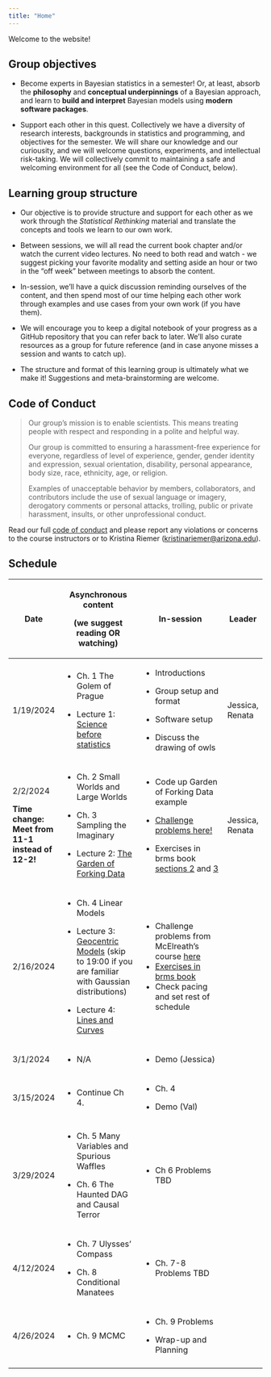 ```yaml
---
title: "Home"
---
```


Welcome to the website!

## Group objectives

-   Become experts in Bayesian statistics in a semester!
    Or, at least, absorb the **philosophy** and **conceptual underpinnings** of a Bayesian approach, and learn to **build and interpret** Bayesian models using **modern software packages**.

-   Support each other in this quest.
    Collectively we have a diversity of research interests, backgrounds in statistics and programming, and objectives for the semester.
    We will share our knowledge and our curiousity, and we will welcome questions, experiments, and intellectual risk-taking.
    We will collectively commit to maintaining a safe and welcoming environment for all (see the Code of Conduct, below).

## Learning group structure

-   Our objective is to provide structure and support for each other as we work through the *Statistical Rethinking* material and translate the concepts and tools we learn to our own work.

-   Between sessions, we will all read the current book chapter and/or watch the current video lectures.
    No need to both read and watch - we suggest picking your favorite modality and setting aside an hour or two in the "off week" between meetings to absorb the content.

-   In-session, we'll have a quick discussion reminding ourselves of the content, and then spend most of our time helping each other work through examples and use cases from your own work (if you have them).

-   We will encourage you to keep a digital notebook of your progress as a GitHub repository that you can refer back to later.
    We'll also curate resources as a group for future reference (and in case anyone misses a session and wants to catch up).

-   The structure and format of this learning group is ultimately what we make it!
    Suggestions and meta-brainstorming are welcome.

## Code of Conduct

> Our group's mission is to enable scientists.
> This means treating people with respect and responding in a polite and helpful way.
>
> Our group is committed to ensuring a harassment-free experience for everyone, regardless of level of experience, gender, gender identity and expression, sexual orientation, disability, personal appearance, body size, race, ethnicity, age, or religion.
>
> Examples of unacceptable behavior by members, collaborators, and contributors include the use of sexual language or imagery, derogatory comments or personal attacks, trolling, public or private harassment, insults, or other unprofessional conduct.

Read our full [code of conduct](https://osf.io/tzmhp/wiki/Code%20of%20Conduct/) and please report any violations or concerns to the course instructors or to Kristina Riemer ([kristinariemer\@arizona.edu](mailto:kristinariemer@arizona.edu)).

## Schedule

+--------------------------------------------------+-------------------------------------------------------------------------------------------------------------------------------------------------+--------------------------------------------------------------------------------------------------------------------------------------------------------------------------------------+-----------------+
| Date                                             | Asynchronous content                                                                                                                            | In-session                                                                                                                                                                           | Leader          |
|                                                  |                                                                                                                                                 |                                                                                                                                                                                      |                 |
|                                                  | (we suggest reading OR watching)                                                                                                                |                                                                                                                                                                                      |                 |
+==================================================+=================================================================================================================================================+======================================================================================================================================================================================+=================+
| 1/19/2024                                        | -   Ch. 1 The Golem of Prague                                                                                                                   | -   Introductions                                                                                                                                                                    | Jessica, Renata |
|                                                  |                                                                                                                                                 |                                                                                                                                                                                      |                 |
|                                                  | -   Lecture 1: [Science before statistics](https://www.youtube.com/watch?v=FdnMWdICdRs&list=PLDcUM9US4XdPz-KxHM4XHt7uUVGWWVSus&index=1)         | -   Group setup and format                                                                                                                                                           |                 |
|                                                  |                                                                                                                                                 |                                                                                                                                                                                      |                 |
|                                                  |                                                                                                                                                 | -   Software setup                                                                                                                                                                   |                 |
|                                                  |                                                                                                                                                 |                                                                                                                                                                                      |                 |
|                                                  |                                                                                                                                                 | -   Discuss the drawing of owls                                                                                                                                                      |                 |
+--------------------------------------------------+-------------------------------------------------------------------------------------------------------------------------------------------------+--------------------------------------------------------------------------------------------------------------------------------------------------------------------------------------+-----------------+
| 2/2/2024                                         | -   Ch. 2 Small Worlds and Large Worlds                                                                                                         | -   Code up Garden of Forking Data example                                                                                                                                           | Jessica, Renata |
|                                                  |                                                                                                                                                 |                                                                                                                                                                                      |                 |
| **Time change: Meet from 11-1 instead of 12-2!** | -   Ch. 3 Sampling the Imaginary                                                                                                                | -   [Challenge problems here!](https://github.com/rmcelreath/stat_rethinking_2023/blob/main/homework/week01.pdf)                                                                     |                 |
|                                                  |                                                                                                                                                 |                                                                                                                                                                                      |                 |
|                                                  | -   Lecture 2: [The Garden of Forking Data](https://www.youtube.com/watch?v=R1vcdhPBlXA&list=PLDcUM9US4XdPz-KxHM4XHt7uUVGWWVSus&index=2)        | -   Exercises in brms book [sections 2](https://bookdown.org/content/4857/small-worlds-and-large-worlds.html) and [3](https://bookdown.org/content/4857/sampling-the-imaginary.html) |                 |
+--------------------------------------------------+-------------------------------------------------------------------------------------------------------------------------------------------------+--------------------------------------------------------------------------------------------------------------------------------------------------------------------------------------+-----------------+
| 2/16/2024                                        | -   Ch. 4 Linear Models                                                                                                                         | -   Challenge problems from McElreath's course [here](https://github.com/rmcelreath/stat_rethinking_2023/blob/main/homework/week02.pdf)                                              |                 |
|                                                  |                                                                                                                                                 | -   [Exercises in brms book](https://bookdown.org/content/4857/geocentric-models.html)                                                                                               |                 |
|                                                  | -   Lecture 3: [Geocentric Models](https://www.youtube.com/watch?v=tNOu-SEacNU) (skip to 19:00 if you are familiar with Gaussian distributions) | -   Check pacing and set rest of schedule                                                                                                                                            |                 |
|                                                  |                                                                                                                                                 |                                                                                                                                                                                      |                 |
|                                                  | -   Lecture 4: [Lines and Curves](https://www.youtube.com/watch?v=F0N4b7K_iYQ&list=PLDcUM9US4XdPz-KxHM4XHt7uUVGWWVSus&index=4)                  |                                                                                                                                                                                      |                 |
+--------------------------------------------------+-------------------------------------------------------------------------------------------------------------------------------------------------+--------------------------------------------------------------------------------------------------------------------------------------------------------------------------------------+-----------------+
| 3/1/2024                                         | -   N/A                                                                                                                                         | -   Demo (Jessica)                                                                                                                                                                   |                 |
+--------------------------------------------------+-------------------------------------------------------------------------------------------------------------------------------------------------+--------------------------------------------------------------------------------------------------------------------------------------------------------------------------------------+-----------------+
| 3/15/2024                                        | -   Continue Ch 4.                                                                                                                              | -   Ch. 4                                                                                                                                                                            |                 |
|                                                  |                                                                                                                                                 |                                                                                                                                                                                      |                 |
|                                                  |                                                                                                                                                 | -   Demo (Val)                                                                                                                                                                       |                 |
+--------------------------------------------------+-------------------------------------------------------------------------------------------------------------------------------------------------+--------------------------------------------------------------------------------------------------------------------------------------------------------------------------------------+-----------------+
| 3/29/2024                                        | -   Ch. 5 Many Variables and Spurious Waffles                                                                                                   | -   Ch 6 Problems TBD                                                                                                                                                                |                 |
|                                                  |                                                                                                                                                 |                                                                                                                                                                                      |                 |
|                                                  | ```{=html}                                                                                                                                      |                                                                                                                                                                                      |                 |
|                                                  | <!-- -->                                                                                                                                        |                                                                                                                                                                                      |                 |
|                                                  | ```                                                                                                                                             |                                                                                                                                                                                      |                 |
|                                                  | -   Ch. 6 The Haunted DAG and Causal Terror                                                                                                     |                                                                                                                                                                                      |                 |
+--------------------------------------------------+-------------------------------------------------------------------------------------------------------------------------------------------------+--------------------------------------------------------------------------------------------------------------------------------------------------------------------------------------+-----------------+
| 4/12/2024                                        | -   Ch. 7 Ulysses' Compass                                                                                                                      | -   Ch. 7-8 Problems TBD                                                                                                                                                             |                 |
|                                                  |                                                                                                                                                 |                                                                                                                                                                                      |                 |
|                                                  | -   Ch. 8 Conditional Manatees                                                                                                                  |                                                                                                                                                                                      |                 |
+--------------------------------------------------+-------------------------------------------------------------------------------------------------------------------------------------------------+--------------------------------------------------------------------------------------------------------------------------------------------------------------------------------------+-----------------+
| 4/26/2024                                        | -   Ch. 9 MCMC                                                                                                                                  | -   Ch. 9 Problems                                                                                                                                                                   |                 |
|                                                  |                                                                                                                                                 |                                                                                                                                                                                      |                 |
|                                                  |                                                                                                                                                 | -   Wrap-up and Planning                                                                                                                                                             |                 |
+--------------------------------------------------+-------------------------------------------------------------------------------------------------------------------------------------------------+--------------------------------------------------------------------------------------------------------------------------------------------------------------------------------------+-----------------+
|                                                  |                                                                                                                                                 |                                                                                                                                                                                      |                 |
+--------------------------------------------------+-------------------------------------------------------------------------------------------------------------------------------------------------+--------------------------------------------------------------------------------------------------------------------------------------------------------------------------------------+-----------------+
